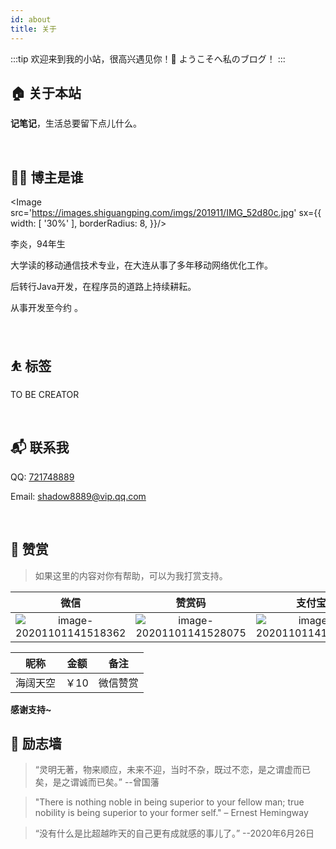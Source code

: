 ```yaml
---
id: about
title: 关于
---
```



:::tip
欢迎来到我的小站，很高兴遇见你！🤝
ようこそへ私のブログ！
:::

## 🏠 关于本站

**记笔记**，生活总要留下点儿什么。

<br/>

## 👨‍💻 博主是谁
<Image src='https://images.shiguangping.com/imgs/201911/IMG_52d80c.jpg' sx={{
  width: [ '30%' ],
  borderRadius: 8,
}}/>

李炎，94年生

大学读的移动通信技术专业，在大连从事了多年移动网络优化工作。

后转行Java开发，在程序员的道路上持续耕耘。

从事开发至今约 <CodeDays /> 。

<br/>

## ⛹ 标签

<RightAngleBadge>TO BE CREATOR</RightAngleBadge>

<br/>

## 📬 联系我

QQ: [721748889](http://wpa.qq.com/msgrd?v=3&uin=721748889&site=qq&menu=yes)

Email: [shadow8889@vip.qq.com](mailto://shadow8889@vip.qq.com)

<br/>

## 🍙 赞赏

>如果这里的内容对你有帮助，可以为我打赏支持。

|                             微信                             |                            赞赏码                            |                            支付宝                            |
| :----------------------------------------------------------: | :----------------------------------------------------------: | :----------------------------------------------------------: |
| ![image-20201101141518362](https://images.shiguangping.com//imgs/20201101141518.png) | ![image-20201101141528075](https://images.shiguangping.com//imgs/20201101141528.png) | ![image-20201101141539236](https://images.shiguangping.com//imgs/20201101141539.png) |







| 昵称     | 金额 | 备注     |
| -------- | ---- | -------- |
| 海阔天空 | ￥10 | 微信赞赏 |

**感谢支持~**


## 👊 励志墙

>“灵明无著，物来顺应，未来不迎，当时不杂，既过不恋，是之谓虚而已矣，是之谓诚而已矣。” --曾国藩

>"There is nothing noble in being superior to your fellow man; true nobility is being superior to your former self." – Ernest Hemingway

>“没有什么是比超越昨天的自己更有成就感的事儿了。” --2020年6月26日